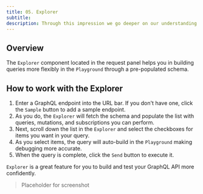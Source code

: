 ```yaml
---
title: 05. Explorer
subtitle:
description: Through this impression we go deeper on our understanding about Explorer
---
```


## Overview

The `Explorer` component located in the request panel helps you in building queries more flexibly in the `Playground` through a pre-populated schema.

## How to work with the Explorer

1. Enter a GraphQL endpoint into the URL bar. If you don't have one, click the `Sample` button to add a sample endpoint.
2. As you do, the `Explorer` will fetch the schema and populate the list with queries, mutations, and subscriptions you can perform.
3. Next, scroll down the list in the `Explorer` and select the checkboxes for items you want in your query.
4. As you select items, the query will auto-build in the `Playground` making debugging more accurate.
5. When the query is complete, click the `Send` button to execute it.

`Explorer` is a great feature for you to build and test your GraphQL API more confidently.

> Placeholder for screenshot
